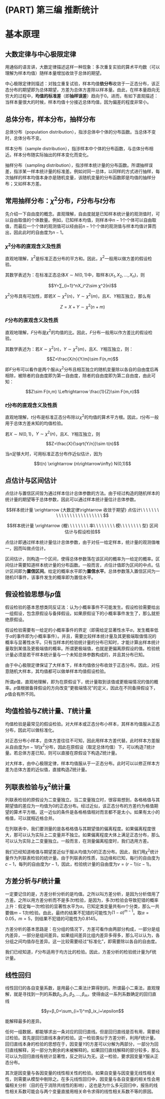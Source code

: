 # (PART) 第三编 推断统计 {-}

# 基本原理

## 大数定律与中心极限定律

用通俗的语言讲，大数定律描述这样一种现象：多次重复实验的算术平均数（可以理解为样本均值）随样本量增加收敛于总体的期望。

中心极限定律则描述：对独立重复试验，样本均值**依分布**收敛于一正态分布，该正态分布的期望即为总体期望，方差为总体方差除以样本量。由此，在样本量趋向无穷大的过程中，**均值的标准差**（即**抽样误差**）趋向于0。进而，有如下直观描述：当样本量很大的时候，样本均值十分接近总体均值，因为偏差的程度非常小。

## 总体分布，样本分布，抽样分布

总体分布（population distribution），指涉总体中个体的分布函数。当总体不变时，总体分布不变。

样本分布（sample distribution），指涉样本中个体的分布函数，与总体分布相近。样本分布随实际抽出的样本变化而变化。

抽样分布（sampling distribution），指涉样本统计量的分布函数。所谓抽样误差，指涉某一样本统计量的标准差。例如对同一总体，以同样的方式进行抽样，每次抽样的样本均值本身亦是随机变量，该随机变量的分布函数即是均值的抽样分布；又如样本方差。

## 常用抽样分布：$\chi^2$分布，$F$分布与$t$分布

先介绍一下自由度的概念。直观理解，自由度就是已知样本统计量的观测值时，可以自由取值的个体数量。例如，已知样本均值，则样本中$n-1$个个体可以自由取值，而最后一个个体的观测值可以经由前$n-1$个个体的观测值与样本均值计算而出，因此此时的自由度为$n-1$。

### $\chi^2$分布的直观含义及性质

直观地理解，$\chi^2$是标准正态分布的平方和。因此，$\chi^2$一般用以做方差的假设检验。

其数学表述为：在标准正态总体$X\sim N(0,1)$中，取样本$(X_1,X_2,…,X_n)$，则

$$Y=∑_{i=1}^nX_i^2\sim χ^2(n)$$

$\chi^2$分布具有可加性，即若$X\sim \chi^2(n)$，$Y\sim \chi^2 (m)$，且$X$、$Y$相互独立，那么有

$$Z=X+Y\sim \chi^2(n+m)$$

### $F$分布的直观含义及性质

直观地理解，$F$分布是$\chi^2$的均值的比。因此，$F$分布一般用以作方差比的假设检验。

其数学表述为：若$X\sim \chi^2(n)$，$Y\sim \chi^2 (m)$，且$X$、$Y$相互独立，则：

$$Z=\frac{X/n}{Y/m}\sim F(n,m)$$

即$F$分布可以看作是两个服从$\chi^2$分布且相互独立的随机变量除以各自的自由度后再相除，被除者的自由度即为第一自由度，除者的自由度即为第二自由度，由此可知：

$$Z\sim F(n,m) \Leftrightarrow \frac{1}{Z}\sim F(m,n)$$

###  $t$分布的直观含义及性质

直观地理解，$t$分布是标准正态分布除以$\chi^2$的均值的算术平方根。因此，$t$分布一般用于总体方差未知的均值检验。

若$X\sim N(0,1)$，$Y\sim \chi^2(n)$，且$X$、$Y$相互独立，则

$$Z=\frac{X}{\sqrt{Y/n}}\sim t(n)$$

当$n$足够大时，可用标准正态分布作近似估计，因为

$$t(n) \xrightarrow {n\rightarrow\infty} N(0,1)$$

## 点估计与区间估计

点估计与置信区间皆为通过样本估计总体参数的方法。由于经过构造的随机样本的统计量的期望等于总体参数，因此可以通过样本统计量估计总体参数。

$$样本统计量 \xrightarrow {大数定律\rightarrow 收敛于期望} 点估计\ \ \ \ \ \ \ \ \ \ \ \ \ \ \ \ \ \ \ \ \ \ \ \ $$

$$样本统计量 \xrightarrow {概\ \ \ \ \ \ \ \ 率\ \ \ \ \ \ \ \ 模\ \ \ \ \ \ \ \ 型} 区间估计与假设检验$$

点估计即通过样本统计量估计总体参数，由于对任一给定样本，统计量的观测值唯一，因而叫做点估计。

区间估计，则构造一个区间，使得总体参数落在该区间的概率为一给定的概率。区间估计需要知道样本统计量的分布函数。一般而言，点估计值即为区间的中点。估计区间即为**置信区间**。给定的概率水平即为**置信水平**。总体参数落入置信区间为一随机01事件，该事件发生的概率即为置信水平。

## 假设检验思想与$p$值

假设检验的基本思想类同反证法：认为小概率事件不可能发生。假设检验需要给出一组假设，包含原假设与备择假设。如果原假设下的小概率事件发生了，那么就拒绝原假设。

假设检验需要有一给定的小概率事件的界定（即需给定显著性水平$\alpha$，发生概率低于$\alpha$的事件即为小概率事件）。并且，需要比较样本统计量及其更极端取值情况的概率与显著性水平。只有当样本的检验统计量的分布已知时，才能计算出样本统计量取到某值及更极端值的概率。所谓更极端值，也就是更偏离原假设的值。检验统计量必须是若干样本统计量与一个未知总体参数构成的，并且其分布已知。

由于中心极限定律保证了大样本下，样本均值依分布收敛于正态分布。因此，对任意随机大样本，其均值都可以做单样本均值假设检验。

所谓$p$值，直观地理解，即为在原假设下，统计量取到该值或更极端情况的值的概率。$p$值根据备择假设的方向改变“更极端情况”的定义，因此在不同备择假设下，$p$值会有所不同。

## 均值检验与$Z$统计量、$T$统计量

均值检验是最常见的假设检验。对大样本或正态分布小样本，其样本均值服从正态分布，因此可以做标准化。

对正态分布小样本，总体方差往往不可知，因此用样本方差代替。此时样本方差服从自由度为$n-1$的$\chi^2$分布，因此在原假设（取定总体均值）下，可以构造$T$统计量。若总体方差已知，则可以直接在原假设下构造$Z$统计量。

对大样本，由中心极限定律，样本均值服从于一正态分布。此时可以以修正样本方差为总体方差的近似值，直接构造$Z$统计量。

## 列联表检验与$\chi^2$统计量

列联表检验的原假设为二变量独立。当二变量独立时，很容易想到，各格格值与其期望值的差应为一均值为0的正态分布。经过近似，该正态分布的方差约为格值期望的算术平方根。这一近似的条件是各格格值相对而言都不是太小。如果有太小的格值，可以就相近格合并。

在列联表中，我们要测量的是各格格值与其期望值的偏离程度。如果偏离程度很大，那可以认为实际上二变量并不独立。如果偏离程度大体上满足正态分布，那么可以认为实际上二变量独立。一般而言，在测量偏离程度时，我们选用方差。

我们已经知道格值与期望差近似于服从均值为0的正态分布。因此，我们用$\chi^2$统计量作为列联表检验的统计量。由于列联表的性质，当边缘和已知，每行的自由度为$c-1$，每列的自由度为$r-1$，因此，检验统计量的自由度为$\nu=(r-1)(c-1)$。

## 方差分析与$F$统计量

一定要记住的是，方差分析分析的是均值。之所以叫方差分析，是因为分析借用了方差。之所以用方差分析而不是多次$t$检验，是因为，多次$t$检验会导致犯错的概率上升：假定每一次$t$检验的显著性水平为$\alpha$。已知定类变量共有$m$个分类，那么一共要做$m-1$次$t$检验。由此，最终的结果不犯错的可能性为$(1-\alpha)^{m-1}$。取$\alpha=0.05$，$m=5$，则结果不犯错的可能性为0.8145。

方差分析的基本思路是：在分组的情况下，方差可看作由两部分构成，一部分是组内差异，一部分是组间差异。如果组间差异比组内差异多得多，那么可以认为，各分组之间均值存在差异。这一比较需要经过“标准化”，即需要除以各自的自由度。

我们已经知道，$F$分布适用于均方比的检验。因此，方差分析的检验统计量为$F$统计量。

## 线性回归

线性回归的各自变量系数，是用最小二乘法计算得到的。所谓最小二乘法，直观理解，就是寻找到一列的系数$β_0,β_1,β_2,…,β_m$，使得由这一系列系数确定的回归直线

$$y=β_0+\sum_{i=1}^mβ_ix_i+\epsilon$$

能解释最多的差异。

任何一组数据，都能够求出一条对应的回归直线。但是回归直线是否有用，需要经过检验。首先是回归直线本身的检验。这一检验类似于方差分析，利用$F$统计量。回归直线本身的检验的思想在于，因变量$Y$的方差可以分解为两部分，一部分为回归直线解释，另一部分为剩余的未被解释的。如果回归直线解释的部分较多，那么可以认为回归直线有统计显著性，反之则认为无。这一检验，要求因变量$Y$服从正态分布。

其次是因变量与各因变量的线性相关性的检验。如果自变量与因变量无线性相关性，则需要从模型中剔除之。在多元线性回归中，因变量与各自变量的相关性会用偏相关分析（目的在于消除共线性的影响），这也是为什么多元回归中，报告的线性相关系数可能会与两个变量直接用相关命令求得的线性相关系数不等的原因。
